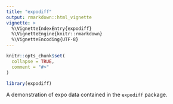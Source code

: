 ```yaml
---
title: "expodiff"
output: rmarkdown::html_vignette
vignette: >
  %\VignetteIndexEntry{expodiff}
  %\VignetteEngine{knitr::rmarkdown}
  %\VignetteEncoding{UTF-8}
---
```


```r
knitr::opts_chunk$set(
  collapse = TRUE,
  comment = "#>"
)
```

```r
library(expodiff)
```

A demonstration of expo data contained in the `expodiff` package. 
